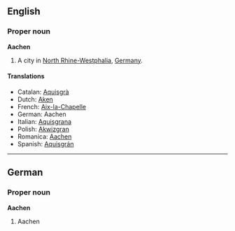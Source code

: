 ==English==
===Proper noun===
'''Aachen'''

#A city in [[North Rhine-Westphalia]], [[Germany]].

====Translations====
*Catalan: [[Aquisgrà]]
*Dutch: [[Aken]]
*French: [[Aix-la-Chapelle]]
*German: Aachen
*Italian: [[Aquisgrana]]
*Polish: [[Akwizgran]]
*Romanica: [[Aachen]]
*Spanish: [[Aquisgrán]]

----

==German==
===Proper noun===
'''Aachen'''

#Aachen